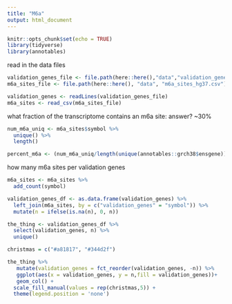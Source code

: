 ```yaml
---
title: "M6a"
output: html_document
---
```


```r
knitr::opts_chunk$set(echo = TRUE)
library(tidyverse)
library(annotables)

```

read in the data files

```r
validation_genes_file <- file.path(here::here(),"data","validation_genes.txt")
m6a_sites_file <- file.path(here::here(), "data", "m6a_sites_hg37.csv")

validation_genes <- readLines(validation_genes_file)
m6a_sites <- read_csv(m6a_sites_file)
```

what fraction of the transcriptome contains an m6a site: answer? ~30%
```r
num_m6a_uniq <- m6a_sites$symbol %>% 
  unique() %>% 
  length()

percent_m6a <- (num_m6a_uniq/length(unique(annotables::grch38$ensgene)))*100
```

how many m6a sites per validation genes

```r
m6a_sites <- m6a_sites %>% 
  add_count(symbol)

validation_genes_df <- as.data.frame(validation_genes) %>% 
  left_join(m6a_sites, by = c("validation_genes" = "symbol")) %>% 
  mutate(n = ifelse(is.na(n), 0, n))

the_thing <- validation_genes_df %>% 
  select(validation_genes, n) %>% 
  unique()

christmas = c("#a81817", "#344d2f")

the_thing %>% 
   mutate(validation_genes = fct_reorder(validation_genes, -n)) %>% 
   ggplot(aes(x = validation_genes, y = n,fill = validation_genes))+
   geom_col() + 
  scale_fill_manual(values = rep(christmas,5)) + 
  theme(legend.position = 'none')
```

